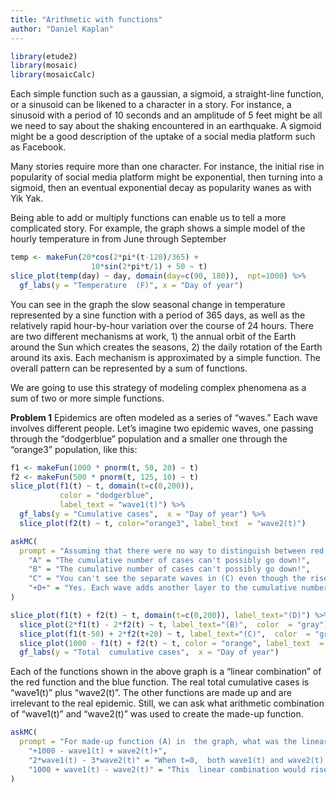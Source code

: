 ```yaml
---
title: "Arithmetic with functions"
author: "Daniel Kaplan"
---
```


```r
library(etude2)
library(mosaic)
library(mosaicCalc)
```

Each simple function such as a gaussian, a sigmoid, a straight-line function, or a sinusoid can be likened to a character in a story. For instance, a sinusoid with a period of 10 seconds and an amplitude of 5 feet might be all we need to say about the shaking encountered in an earthquake. A sigmoid might be a good description of the uptake of a social media platform such as Facebook. 

Many stories require more than one character. For instance, the initial rise in popularity  of social media platform might be exponential, then turning into a sigmoid, then an eventual exponential decay as popularity wanes as with Yik Yak.

Being able to add or multiply functions can enable us to  tell a more complicated story. For example, the  graph shows a simple model of the hourly  temperature in from June through September

```r
temp <- makeFun(20*cos(2*pi*(t-120)/365) + 
                  10*sin(2*pi*t/1) + 50 ~ t)
slice_plot(temp(day) ~ day, domain(day=c(90, 180)),  npt=1000) %>%
  gf_labs(y = "Temperature  (F)", x = "Day of year")

```

You can see in the graph the slow seasonal change in  temperature represented by a sine  function with a period of 365 days, as well as the relatively rapid hour-by-hour variation over the course of 24 hours. There are two different mechanisms at  work, 1) the annual orbit of the Earth around the Sun  which creates the seasons,  2) the daily rotation of the Earth around its axis. Each mechanism is approximated by a simple function. The  overall  pattern can be represented by  a sum of functions.

We are going to use this strategy of modeling complex phenomena as a  sum of two or more simple functions.

**Problem 1** Epidemics are often modeled as a series of "waves." Each wave involves different  people. Let's imagine two epidemic waves, one passing through the "dodgerblue" population  and a smaller one through  the "orange3" population, like this:

```r
f1 <- makeFun(1000 * pnorm(t, 50, 20) ~ t)
f2 <- makeFun(500 * pnorm(t, 125, 10) ~ t)
slice_plot(f1(t) ~ t, domain(t=c(0,200)), 
           color = "dodgerblue",  
           label_text = "wave1(t)") %>%
  gf_labs(y = "Cumulative cases",  x = "Day of year") %>%
  slice_plot(f2(t) ~ t, color="orange3", label_text  = "wave2(t)")
```



```r
askMC(
  prompt = "Assuming that there were no way to distinguish between red and blue cases, the epidemic would look like just one curve. Which of the following curves would the overall epidemic look like? (The colors are just  to  help you  distinguish the different functions)",
    "A" = "The cumulative number of cases can't possibly go down!",
    "B" = "The cumulative number of cases can't possibly go down!",
    "C" = "You can't see the separate waves in (C) even though the rise in the blue wave is clearly distinct in  time from the rise in  the red wave. ",
    "+D+" = "Yes. Each wave adds another layer to the cumulative number of cases"
)
```


```r
slice_plot(f1(t) + f2(t) ~ t, domain(t=c(0,200)), label_text="(D)") %>%
  slice_plot(2*f1(t) - 2*f2(t) ~ t, label_text="(B)",  color  = "gray") %>%
  slice_plot(f1(t-50) + 2*f2(t+20) ~ t, label_text="(C)",  color  = "green") %>% 
  slice_plot(1000 - f1(t) + f2(t) ~ t, color = "orange", label_text  = "(A)") %>%
  gf_labs(y = "Total  cumulative cases",  x = "Day of year")  

```

Each of the functions shown in the above graph is a "linear combination" of the red function and the blue function. The real total cumulative cases is "wave1(t)"  plus "wave2(t)". The other functions are made up and are irrelevant to the real epidemic. Still, we can ask what arithmetic combination of "wave1(t)" and "wave2(t)"  was used to create the made-up function.


```r
askMC(
  prompt = "For made-up function (A) in  the graph, what was the linear combination?",
    "+1000 - wave1(t) + wave2(t)+",
    "2*wave1(t) - 3*wave2(t)" = "When t=0,  both wave1(t) and wave2(t) are zero, so the sum would also be zero. That's not  true in function (A)",
    "1000 + wave1(t) - wave2(t)" = "This  linear combination would rise from 1000 to 2000 (at time t=100) and  then  fall off to 1500 as the negative  wave2(t)  comes into play."
)
```
